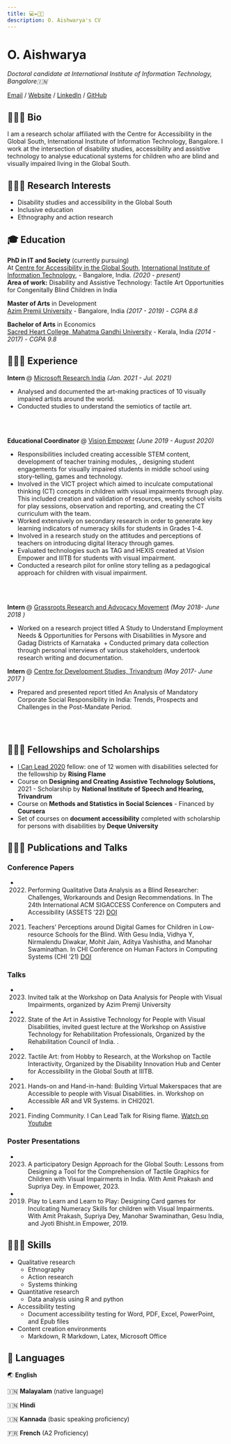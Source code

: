 ```yaml
---
title: 💻✒️📄🌟
description: O. Aishwarya's CV
---
```


# O. Aishwarya

_Doctoral candidate at International Institute of Information Technology, Bangalore🇮🇳_ <br>

[Email](mailto:O.Aishwarya@iiitb.ac.in) / [Website](https://aishwaryaothena.github.io//) / [LinkedIn](https://www.linkedin.com/in/AishwaryaOthena/) / [GitHub](https://github.com/AishwaryaOthena/)

## 👩🏻‍🦯 Bio

I am a research scholar affiliated with the Centre for Accessibility in the Global South, International Institute of Information Technology, Bangalore. I work at the intersection of disability studies, accessibility and assistive technology to analyse educational systems for children who are blind and visually impaired living in the Global South.

## 👩🏼‍🎓 Research Interests

+ Disability studies and accessibility in the Global South
+ Inclusive education
+ Ethnography and action research

## 🎓 Education

**PhD in IT and Society** (currently pursuing)<br>
At [Centre for Accessibility in the Global South](https://http://www.cagsiiitb.org), [International Institute of Information Technology](www.iiitb.ac.in), - Bangalore, India. _(2020 - present)_ <br>
**Area of work:** Disability and Assistive Technology: Tactile Art Opportunities for Congenitally Blind Children in India

**Master of Arts** in Development<br>
[Azim Premji University](https://azimpremjiuniversity.edu.in) - Bangalore, India _(2017 - 2019) - CGPA 8.8_ <br>


**Bachelor of Arts** in Economics<br>
[Sacred Heart College, Mahatma Gandhi University](https://www.mgu.ac.in/) - Kerala, India _(2014 - 2017) - CGPA 9.8_

## 👩🏼‍💻 Experience

**Intern ** @ [Microsoft Research India](https://www.microsoft.com/en-us/research/lab/microsoft-research-india/) _(Jan. 2021 - Jul. 2021)_

+ Analysed and documented the art-making practices of 10 visually impaired artists around the
world.
+ Conducted studies to understand the semiotics of tactile art.

<br><br>

**Educational Coordinator ** @ [Vision Empower](http://visionempowertrust.org/) _(June 2019 - August 2020)_ 

+ Responsibilities included creating accessible STEM content, development of teacher training modules, , designing student engagements for
visually impaired students in middle school using story-telling, games and technology.
+ Involved in the VICT project which aimed to inculcate computational thinking (CT) concepts in children with visual impairments through play. This included creation and validation of resources, weekly school visits for play sessions, observation and reporting, and creating the CT curriculum
with the team.
+ Worked extensively on secondary research in order to generate key learning indicators of numeracy
skills for students in Grades 1-4.
+ Involved in a research study on the attitudes and perceptions of teachers on introducing digital
literacy through games.
+ Evaluated technologies such as TAG and HEXIS created at Vision Empower and IIITB for
students with visual impairment.
+ Conducted a research pilot for online story telling as a pedagogical approach for children with
visual impairment.

<br><br>

**Intern ** @ [Grassroots Research and Advocacy Movement](https://graam.org.in) _(May 2018- June 2018 )_

+ Worked on a research project titled A Study to Understand Employment Needs & Opportunities for Persons with Disabilities in Mysore and Gadag Districts of Karnataka  + Conducted primary data collection through personal interviews of various stakeholders, undertook research writing and documentation.

**Intern ** @ [Centre for Development Studies, Trivandrum](https://www.cds.ac.in) _(May 2017- June 2017 )_

+ Prepared and presented report titled An Analysis of Mandatory Corporate Social Responsibility 
in India: Trends, Prospects and Challenges in the Post-Mandate Period. 

<br><br>

## 👩🏼‍🎓 Fellowships and Scholarships

 + [I Can Lead 2020](https://risingflame.org/project/i-can-lead-2020/) fellow: one of 12 women with disabilities selected for the fellowship by **Rising Flame**
+ Course on **Designing and Creating Assistive Technology Solutions,** 2021 - Scholarship  by **National Institute of Speech and Hearing, Trivandrum**
+ Course on **Methods and Statistics in Social Sciences** - Financed  by **Coursera**
+ Set of courses on **document accessibility**  completed with  scholarship for persons with disabilities by **Deque University**

## ✍🏼🎤 Publications and Talks

### Conference Papers

+ 2022. Performing Qualitative Data Analysis as a Blind Researcher: Challenges, Workarounds and Design Recommendations. In The 24th International ACM SIGACCESS Conference on Computers and Accessibility (ASSETS ’22) [DOI](https://doi.org/10.1145/3517428.3551356)
+ 2021. Teachers’ Perceptions around Digital Games for Children in Low-resource Schools for the Blind. With Gesu India, Vidhya Y, Nirmalendu Diwakar, Mohit Jain, Aditya Vashistha, and Manohar Swaminathan. In CHI Conference on Human Factors in Computing Systems (CHI ’21) [DOI](https://doi.org/10.1145/3411764.3445194)

### Talks

+ 2023. Invited talk at the Workshop on Data Analysis for People with Visual Impairments, organized by Azim Premji University
+ 2022.  State of the Art in Assistive Technology for People with Visual Disabilities, invited guest lecture at the Workshop on Assistive Technology for Rehabilitation Professionals, Organized by the Rehabilitation Council of India. .
+  2022. Tactile Art: from Hobby to Research, at the Workshop on Tactile Interactivity, Organized by the Disability Innovation Hub and Center for Accessibility in the Global South at IIITB.
+ 2021. Hands-on and Hand-in-hand: Building Virtual Makerspaces that are Accessible to people with Visual Disabilities. in. Workshop on Accessible AR and VR Systems. in CHI2021.
+ 2021. Finding Community. I Can Lead Talk for Rising flame. [Watch on Youtube](https://www.youtube.com/watch?v=WCtEMYSyWxk)

### Poster Presentations

+ 2023. A participatory Design Approach for the Global South: Lessons from Designing a Tool for the Comprehension of Tactile Graphics for Children with Visual Impairments in India. With Amit Prakash and Supriya Dey. in Empower, 2023. 
+ 2019. Play to Learn and Learn to Play: Designing Card games for Inculcating Numeracy Skills for children with Visual Impairments. With Amit Prakash, Supriya Dey, Manohar Swaminathan, Gesu India, and Jyoti Bhisht.in Empower, 2019. 


## 👩🏼‍🎓 Skills

+ Qualitative research
  + Ethnography
  + Action research
  + Systems thinking
+ Quantitative research
  + Data analysis using R and python
+ Accessibility testing
  + Document accessibility testing for Word, PDF, Excel, PowerPoint, and Epub files
+ Content creation environments
  + Markdown, R Markdown, Latex, Microsoft Office 

## 💬 Languages

🌏 **English **

🇮🇳 **Malayalam** (native language)

🇮🇳 **Hindi**

🇮🇳 **Kannada** (basic speaking proficiency)

🇫🇷 **French** (A2 Proficiency)


